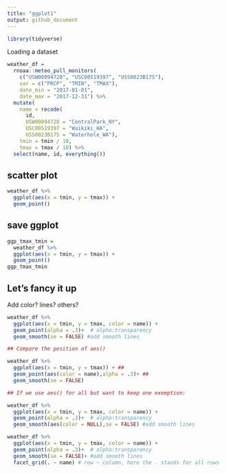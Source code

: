 ```yaml
---
title: "ggplot1"
output: github_document
---
```



```r
library(tidyverse)
```


Loading a dataset

```r
weather_df = 
  rnoaa::meteo_pull_monitors(
    c("USW00094728", "USC00519397", "USS0023B17S"),
    var = c("PRCP", "TMIN", "TMAX"), 
    date_min = "2017-01-01",
    date_max = "2017-12-31") %>%
  mutate(
    name = recode(
      id, 
      USW00094728 = "CentralPark_NY", 
      USC00519397 = "Waikiki_HA",
      USS0023B17S = "Waterhole_WA"),
    tmin = tmin / 10,
    tmax = tmax / 10) %>%
  select(name, id, everything())
```


## scatter plot

```r
weather_df %>% 
  ggplot(aes(x = tmin, y = tmax)) +
  geom_point()

```

## save ggplot

```r
ggp_tmax_tmin = 
  weather_df %>% 
  ggplot(aes(x = tmin, y = tmax)) +
  geom_point()
ggp_tmax_tmin
```


## Let's fancy it up

Add color? lines? others?

```r
weather_df %>% 
  ggplot(aes(x = tmin, y = tmax, color = name)) +
  geom_point(alpha = .3)+  # alpha:transparency 
  geom_smooth(se = FALSE) #add smooth lines

## Compare the position of aes()

weather_df %>% 
  ggplot(aes(x = tmin, y = tmax)) + ##
  geom_point(aes(color = name),alpha = .3)+ ##
  geom_smooth(se = FALSE) 

## If we use aes() for all but want to keep one exemption:

weather_df %>% 
  ggplot(aes(x = tmin, y = tmax, color = name)) +
  geom_point(alpha = .3)+  # alpha:transparency 
  geom_smooth(aes(color = NULL),se = FALSE) #add smooth lines


```


```r
weather_df %>% 
  ggplot(aes(x = tmin, y = tmax, color = name)) +
  geom_point(alpha = .3)+  # alpha:transparency 
  geom_smooth(se = FALSE)+ #add smooth lines
  facet_grid(. ~ name) # row ~ column, here the . stands for all rows
  
```





















